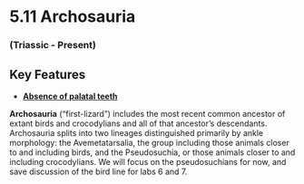 # 5.11 Archosauria


### (Triassic - Present)


## Key Features



*   **[Absence of palatal teeth](#347_alligatorsinensiscranium)**

**Archosauria** (“first-lizard”) includes the most recent common ancestor of extant birds and crocodylians and all of that ancestor’s descendants. Archosauria splits into two lineages distinguished primarily by ankle morphology: the Avemetatarsalia, the group including those animals closer to and including birds, and the Pseudosuchia, or those animals closer to and including crocodylians. We will focus on the pseudosuchians for now, and save discussion of the bird line for labs 6 and 7.
